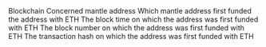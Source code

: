 <ParamField path="blockchain">
Blockchain
</ParamField>
<ParamField path="address">
Concerned mantle address
</ParamField>
<ParamField path="first_funded_by">
Which mantle address first funded the address with ETH
</ParamField>
<ParamField path="block_time">
The block time on which the address was first funded with ETH
</ParamField>
<ParamField path="block_number">
The block number on which the address was first funded with ETH
</ParamField>
<ParamField path="tx_hash">
The transaction hash on which the address was first funded with ETH
</ParamField>

